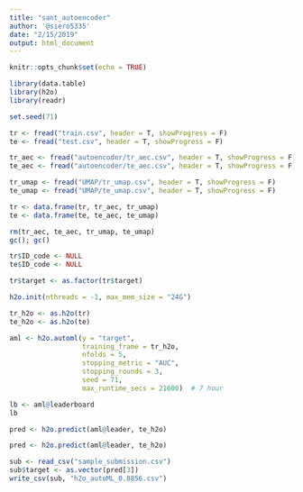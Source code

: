 ```yaml
---
title: "sant_autoencoder"
author: '@siero5335'
date: "2/15/2019"
output: html_document
---
```


```r
knitr::opts_chunk$set(echo = TRUE)
```

```r
library(data.table)
library(h2o)
library(readr)

set.seed(71)
```

```r
tr <- fread("train.csv", header = T, showProgress = F)
te <- fread("test.csv", header = T, showProgress = F)

tr_aec <- fread("autoencoder/tr_aec.csv", header = T, showProgress = F)
te_aec <- fread("autoencoder/te_aec.csv", header = T, showProgress = F)

tr_umap <- fread("UMAP/tr_umap.csv", header = T, showProgress = F)
te_umap <- fread("UMAP/te_umap.csv", header = T, showProgress = F)

tr <- data.frame(tr, tr_aec, tr_umap)
te <- data.frame(te, te_aec, te_umap)

rm(tr_aec, te_aec, tr_umap, te_umap)
gc(); gc()
```

```r
tr$ID_code <- NULL
te$ID_code <- NULL

tr$target <- as.factor(tr$target)
```

```r
h2o.init(nthreads = -1, max_mem_size = "24G")

tr_h2o <- as.h2o(tr)
te_h2o <- as.h2o(te)
```


```r
aml <- h2o.automl(y = "target",
                  training_frame = tr_h2o,
                  nfolds = 5,
                  stopping_metric = "AUC",
                  stopping_rounds = 3, 
                  seed = 71,
                  max_runtime_secs = 21600)  # 7 hour
```

```r
lb <- aml@leaderboard
lb
```

```r
pred <- h2o.predict(aml@leader, te_h2o)
```

```r
pred <- h2o.predict(aml@leader, te_h2o)
```

```r
sub <- read_csv("sample_submission.csv")
sub$target <- as.vector(pred[3])
write_csv(sub, "h2o_autoML_0.8856.csv")
```